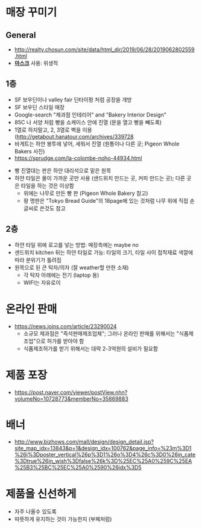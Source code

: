 = 매장 꾸미기 =
== General ==
* [[구미 핫플레이스 된 특별한 책방|http://realty.chosun.com/site/data/html_dir/2019/06/28/2019062802559.html]]
* '''<u>마스크</u>''' 사용: 위생적

== 1층 ==
* SF 보우딘이나 valley fair 딘타이펑 처럼 공장을 개방
* SF 보우딘 스타일 매장
* Google-search "제과점 인테리어" and "Bakery Interior Design"
* 85C 나 서양 처럼 빵을 쇼케이스 안에 진열 (문을 열고 빵을 빼도록)
* 1열로 하지말고, 2, 3열로 벽을 이용 ([[참고|http://getabout.hanatour.com/archives/339728]]
* 바게트는 하얀 봉투에 넣어, 세워서 진열 (원통이나 다른 곳; Pigeon Whole Bakers 사진)
* [[La Colombe: Most Elegantly Designed Cafe in New York|https://sprudge.com/la-colombe-noho-44934.html]]


* 빵 진열대는 판은 하얀 대리석으로 밑은 원목
* 하얀 타일은 물이 가까운 곳만 사용 (샌드위치 만드는 곳, 커피 만드는 곳); 다른 곳은 타일을 하는 것은 이상함
** 위에는 나무로 만든 빵 판 (Pigeon Whole Bakery 참고)
** 팡 명판은 "Tokyo Bread Guide"의 18page에 있는 것처럼 나무 위에 직접 손글씨로 쓴것도 참고

== 2층 ==
* 하얀 타일 위에 로고를 넣는 방법: 매장측에는 maybe no
* 샌드위치 kitchen 뒤는 하얀 타일로 가능: 타일의 크기, 타일 사이 접착재료 색깔에 따라 분위기가 틀려짐
* 원목으로 된 큰 탁자/의자 (잘 weather할 만한 소재)
** 각 탁자 아래에는 전기 (laptop 용)
** WIFI는 자유로이


= 온라인 판매 =
* [[오월의 종 온라인 문제|https://news.joins.com/article/23290024]]
** 소규모 제과점은 "즉석판매제조업체"; 그러나 온라인 판매를 위해서는 "식품제조업"으로 허가를 받아야 함
** 식품제조허가를 받기 위해서는 대략 2-3억원의 설비가 필요함


= 제품 포장 =
* [[포장지|https://post.naver.com/viewer/postView.nhn?volumeNo=10728773&memberNo=35869883]]

= 배너 =
* [[비즈하우스|http://www.bizhows.com/mall/design/design_detail.jsp?site_map_idx=13843&p=1&design_idx=100762&page_info=%23m%3D1%26i%3Dposter_vertical%26p%3D1%26o%3D4%26c%3D0%26in_cate%3Dtrue%26in_wish%3Dfalse%26k%3D%25EC%25A0%259C%25EA%25B3%25BC%25EC%25A0%2590%26idx%3D5]]

= 제품을 신선하게 =
* 자주 나올수 있도록
* 따뜻하게 유지하는 것이 가능한지 (부페처럼)